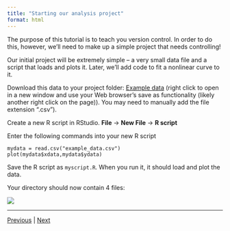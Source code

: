 ```yaml
---
title: "Starting our analysis project"
format: html
---
```



The purpose of this tutorial is to teach you version control. In order to do this, however, we'll need to make up a simple project that needs controlling!

Our initial project will be extremely simple -- a very small data file and a script that loads and plots it. Later, we'll add code to fit a nonlinear curve to it.

Download this data to your project folder: [Example data](https://raw.githubusercontent.com/RSE-Sheffield/Code_cafe/master/example_data.csv) (right click to open in a new window and use your Web browser's save as functionality (likely another right click on the page)). You may need to manually add the file extension ".csv").

Create a new R script in RStudio. **File** -> **New File** -> **R script**

Enter the following commands into your new R script

```
mydata = read.csv("example_data.csv")
plot(mydata$xdata,mydata$ydata)
```

Save the R script as `myscript.R`. When you run it, it should load and plot the data.

Your directory should now contain 4 files:

![](./assets/file_list.png)  

***

[Previous](./rstudio_project.md) | [Next](./version_control.md)
